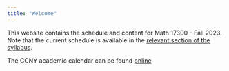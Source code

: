 ```yaml
---
title: "Welcome"
---
```


This website contains the schedule and content for Math 17300 - Fall 2023. Note that the current schedule is available in the [relevant section of the syllabus](syllabus.qmd#schedule).

The CCNY academic calendar can be found [online](https://www.ccny.cuny.edu/sites/default/files/2023-05/Fall%202023%20Academic%20Calendar.pdf)